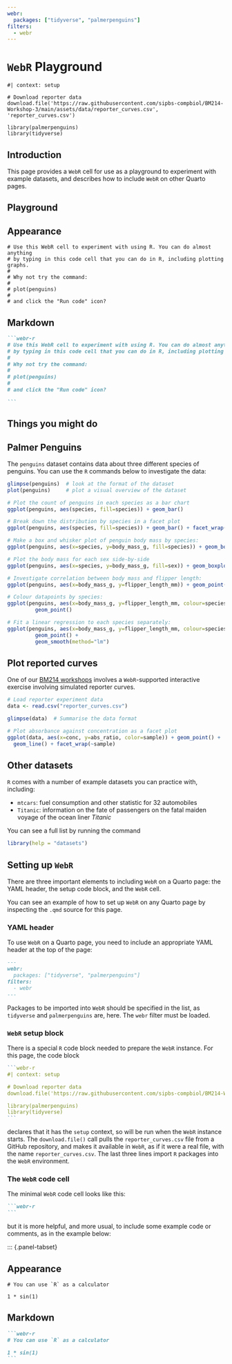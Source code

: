 ```yaml
---
webr:
  packages: ["tidyverse", "palmerpenguins"]
filters:
  - webr
---
```


# `WebR` Playground

```webr-r
#| context: setup

# Download reporter data
download.file('https://raw.githubusercontent.com/sipbs-compbiol/BM214-Workshop-3/main/assets/data/reporter_curves.csv', 'reporter_curves.csv')

library(palmerpenguins)
library(tidyverse)
```

## Introduction

This page provides a `WebR` cell for use as a playground to experiment with example datasets, and describes how to include `WebR` on other Quarto pages.

## Playground

::: {.panel-tabset}

## Appearance

```webr-r
# Use this WebR cell to experiment with using R. You can do almost anything
# by typing in this code cell that you can do in R, including plotting graphs.
#
# Why not try the command:
#
# plot(penguins)
#
# and click the "Run code" icon?

```

## Markdown

~~~markdown
```webr-r
# Use this WebR cell to experiment with using R. You can do almost anything
# by typing in this code cell that you can do in R, including plotting graphs.
#
# Why not try the command:
#
# plot(penguins)
#
# and click the "Run code" icon?

```
~~~

:::


## Things you might do

::: {.panel-tabset}

## Palmer Penguins

The `penguins` dataset contains data about three different species of penguins. You can use the `R` commands below to investigate the data:

```r
glimpse(penguins)  # look at the format of the dataset
plot(penguins)     # plot a visual overview of the dataset

# Plot the count of penguins in each species as a bar chart
ggplot(penguins, aes(species, fill=species)) + geom_bar()

# Break down the distribution by species in a facet plot
ggplot(penguins, aes(species, fill=species)) + geom_bar() + facet_wrap(~sex)

# Make a box and whisker plot of penguin body mass by species:
ggplot(penguins, aes(x=species, y=body_mass_g, fill=species)) + geom_boxplot()

# Plot the body mass for each sex side-by-side
ggplot(penguins, aes(x=species, y=body_mass_g, fill=sex)) + geom_boxplot()

# Investigate correlation between body mass and flipper length:
ggplot(penguins, aes(x=body_mass_g, y=flipper_length_mm)) + geom_point()

# Colour datapoints by species:
ggplot(penguins, aes(x=body_mass_g, y=flipper_length_mm, colour=species)) +
         geom_point()

# Fit a linear regression to each species separately:
ggplot(penguins, aes(x=body_mass_g, y=flipper_length_mm, colour=species)) +
         geom_point() +
         geom_smooth(method="lm")
```

## Plot reported curves

One of our [BM214 workshops](https://sipbs-compbiol.github.io/BM214-Workshop-3/) involves a `WebR`-supported interactive exercise involving simulated reporter curves.

```r
# Load reporter experiment data
data <- read.csv("reporter_curves.csv")

glimpse(data)  # Summarise the data format

# Plot absorbance against concentration as a facet plot
ggplot(data, aes(x=conc, y=abs_ratio, color=sample)) + geom_point() +
  geom_line() + facet_wrap(~sample)
```

## Other datasets

`R` comes with a number of example datasets you can practice with, including:

- `mtcars`: fuel consumption and other statistic for 32 automobiles
- `Titanic`: information on the fate of passengers on the fatal maiden voyage of the ocean liner _Titanic_
 
You can see a full list by running the command

```r
library(help = "datasets")
```
:::

## Setting up `WebR`

There are three important elements to including `WebR` on a Quarto page: the YAML header, the setup code block, and the `WebR` cell.

You can see an example of how to set up `WebR` on any Quarto page by inspecting the `.qmd` source for this page.

### YAML header

To use `WebR` on a Quarto page, you need to include an appropriate YAML header at the top of the page:

```markdown
---
webr:
  packages: ["tidyverse", "palmerpenguins"]
filters:
  - webr
---
```

Packages to be imported into `WebR` should be specified in the list, as `tidyverse` and `palmerpenguins` are, here. The `webr` filter must be loaded.

### `WebR` setup block

There is a special `R` code block needed to prepare the `WebR` instance. For this page, the code block

~~~r
```webr-r
#| context: setup

# Download reporter data
download.file('https://raw.githubusercontent.com/sipbs-compbiol/BM214-Workshop-3/main/assets/data/reporter_curves.csv', 'reporter_curves.csv')

library(palmerpenguins)
library(tidyverse)
```
~~~

declares that it has the `setup` context, so will be run when the `WebR` instance starts. The `download.file()` call pulls the `reporter_curves.csv` file from a GitHub repository, and makes it available in `WebR`, as if it were a real file, with the name `reporter_curves.csv`. The last three lines import `R` packages into the `WebR` environment.

### The `WebR` code cell

The minimal `WebR` code cell looks like this:

~~~markdown
```webr-r
```
~~~

but it is more helpful, and more usual, to include some example code or comments, as in the example below:

::: {.panel-tabset}

## Appearance

```webr-r
# You can use `R` as a calculator

1 * sin(1)
```

## Markdown

~~~markdown
```webr-r
# You can use `R` as a calculator

1 * sin(1)
```
~~~
